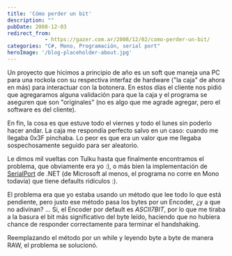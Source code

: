 ```yaml
---
title: 'Cómo perder un bit'
description: ""
pubDate: 2008-12-03
redirect_from: 
            - https://gazer.com.ar/2008/12/02/como-perder-un-bit/
categories: "C#, Mono, Programación, serial port"
heroImage: '/blog-placeholder-about.jpg'
---
```

Un proyecto que hicimos a principio de año es un soft que maneja una PC para una rockola con su respectiva interfaz de hardware ("la caja" de ahora en más) para interactuar con la botonera. En estos días el cliente nos pidió que agregaramos alguna validación para que la caja y el programa se aseguren que son "originales" (no es algo que me agrade agregar, pero el software es del cliente).

En fin, la cosa es que estuve todo el viernes y todo el lunes sin poderlo hacer andar. La caja me respondía perfecto salvo en un caso: cuando me llegaba 0x3F pinchaba. Lo peor es que era un valor que me llegaba sospechosamente seguido para ser aleatorio.

Le dimos mil vueltas con Tulku hasta que finalmente encontramos el problema, que obviamente era yo :), o más bien la implementación de [SerialPort](http://msdn.microsoft.com/en-us/library/system.io.ports.serialport.aspx) de .NET (de Microsoft al menos, el programa no corre en Mono todavía) que tiene defaults ridículos :).

El problema era que yo estaba usando un método que lee todo lo que está pendiente, pero justo ese método pasa los bytes por un Encoder, ¿y a que no adivinan? ... Si, el Encoder por default es _ASCII7BIT_, por lo que me tiraba a la basura el bit más significativo del byte leído, haciendo que no hubiera chance de responder correctamente para terminar el handshaking.

Reemplazando el método por un while y leyendo byte a byte de manera RAW, el problema se solucionó.

